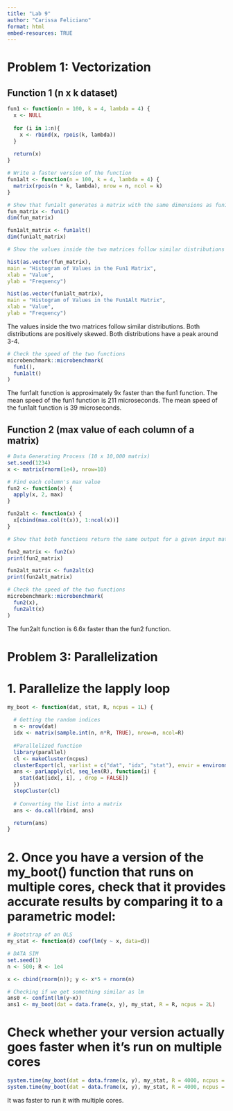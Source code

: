```yaml
---
title: "Lab 9"
author: "Carissa Feliciano"
format: html
embed-resources: TRUE
---
```


# Problem 1: Vectorization

## Function 1 (n x k dataset)
```r

fun1 <- function(n = 100, k = 4, lambda = 4) {
  x <- NULL
  
  for (i in 1:n){
    x <- rbind(x, rpois(k, lambda))    
  }
  
  return(x)
}

# Write a faster version of the function 
fun1alt <- function(n = 100, k = 4, lambda = 4) {
  matrix(rpois(n * k, lambda), nrow = n, ncol = k)
}
```

```r
# Show that fun1alt generates a matrix with the same dimensions as fun1 
fun_matrix <- fun1()
dim(fun_matrix)

fun1alt_matrix <- fun1alt()
dim(fun1alt_matrix)
```

```r
# Show the values inside the two matrices follow similar distributions 

hist(as.vector(fun_matrix),
main = "Histogram of Values in the Fun1 Matrix",
xlab = "Value",
ylab = "Frequency")

hist(as.vector(fun1alt_matrix),
main = "Histogram of Values in the Fun1Alt Matrix",
xlab = "Value",
ylab = "Frequency")
```
The values inside the two matrices follow similar distributions. Both distributions are positively skewed. Both distributions have a peak around 3-4. 

```r
# Check the speed of the two functions 
microbenchmark::microbenchmark(
  fun1(),
  fun1alt()
)
```
The fun1alt function is approximately 9x faster than the fun1 function. The mean speed of the fun1 function is 211 microseconds. The mean speed of the fun1alt function is 39 microseconds. 

## Function 2 (max value of each column of a matrix)
```r
# Data Generating Process (10 x 10,000 matrix)
set.seed(1234)
x <- matrix(rnorm(1e4), nrow=10)

# Find each column's max value
fun2 <- function(x) {
  apply(x, 2, max)
}

fun2alt <- function(x) {
  x[cbind(max.col(t(x)), 1:ncol(x))]
}
```

```r
# Show that both functions return the same output for a given input matrix x

fun2_matrix <- fun2(x)
print(fun2_matrix)
```

```r
fun2alt_matrix <- fun2alt(x)
print(fun2alt_matrix)
```

```r
# Check the speed of the two functions
microbenchmark::microbenchmark(
  fun2(x),
  fun2alt(x)
)
```

The fun2alt function is 6.6x faster than the fun2 function.

# Problem 3: Parallelization
# 1. Parallelize the lapply loop
```r
my_boot <- function(dat, stat, R, ncpus = 1L) {
  
  # Getting the random indices
  n <- nrow(dat)
  idx <- matrix(sample.int(n, n*R, TRUE), nrow=n, ncol=R)
  
  #Parallelized function
  library(parallel)
  cl <- makeCluster(ncpus)
  clusterExport(cl, varlist = c("dat", "idx", "stat"), envir = environment())
  ans <- parLapply(cl, seq_len(R), function(i) {
    stat(dat[idx[, i], , drop = FALSE])
  })
  stopCluster(cl)
  
  # Converting the list into a matrix
  ans <- do.call(rbind, ans)

  return(ans)
}
```

# 2. Once you have a version of the my_boot() function that runs on multiple cores, check that it provides accurate results by comparing it to a parametric model:
```r
# Bootstrap of an OLS
my_stat <- function(d) coef(lm(y ~ x, data=d))

# DATA SIM
set.seed(1)
n <- 500; R <- 1e4

x <- cbind(rnorm(n)); y <- x*5 + rnorm(n)

# Checking if we get something similar as lm
ans0 <- confint(lm(y~x))
ans1 <- my_boot(dat = data.frame(x, y), my_stat, R = R, ncpus = 2L)
```
# Check whether your version actually goes faster when it’s run on multiple cores
```r
system.time(my_boot(dat = data.frame(x, y), my_stat, R = 4000, ncpus = 1L))
system.time(my_boot(dat = data.frame(x, y), my_stat, R = 4000, ncpus = 2L))
```
It was faster to run it with multiple cores. 
